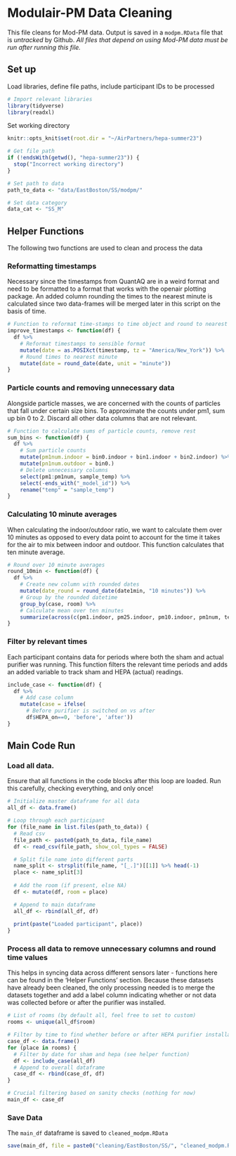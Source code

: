 # Modulair-PM Data Cleaning
This file cleans for Mod-PM data. Output is saved in a `modpm.RData` file that is *untracked* by Github. *All files that depend on using Mod-PM data must be run after running this file.*


## Set up
Load libraries, define file paths, include participant IDs to be processed
```r
# Import relevant libraries
library(tidyverse)
library(readxl)
```
Set working directory
```r
knitr::opts_knit$set(root.dir = "~/AirPartners/hepa-summer23")
```

```r
# Get file path
if (!endsWith(getwd(), "hepa-summer23")) {
  stop("Incorrect working directory")
}
```

```r
# Set path to data
path_to_data <- "data/EastBoston/SS/modpm/"

# Set data category
data_cat <- "SS_M"
```

## Helper Functions
The following two functions are used to clean and process the data

### Reformatting timestamps
Necessary since the timestamps from QuantAQ are in a weird format and need to be formatted to a format that works with the openair plotting package. An added column rounding the times to the nearest minute is calculated since two data-frames will be merged later in this script on the basis of time.

```r
# Function to reformat time-stamps to time object and round to nearest minute
improve_timestamps <- function(df) {
  df %>%
    # Reformat timestamps to sensible format
    mutate(date = as.POSIXct(timestamp, tz = "America/New_York")) %>%
    # Round times to nearest minute
    mutate(date = round_date(date, unit = "minute"))
}
```

### Particle counts and removing unnecessary data
Alongside particle masses, we are concerned with the counts of particles that fall under certain size bins. To approximate the counts under pm1, sum up bin 0 to 2. Discard all other data columns that are not relevant.
```r
# Function to calculate sums of particle counts, remove rest
sum_bins <- function(df) {
  df %>%
    # Sum particle counts
    mutate(pm1num.indoor = bin0.indoor + bin1.indoor + bin2.indoor) %>%
    mutate(pn1num.outdoor = bin0.)
    # Delete unnecessary columns
    select(pm1:pm1num, sample_temp) %>%
    select(-ends_with("_model_id")) %>%
    rename("temp" = "sample_temp")
}

```

### Calculating 10 minute averages
When calculating the indoor/outdoor ratio, we want to calculate them over 10 minutes as opposed to every data point to account for the time it takes for the air to mix between indoor and outdoor. This function calculates that ten minute average.
```r
# Round over 10 minute averages
round_10min <- function(df) {
  df %>%
    # Create new column with rounded dates
    mutate(date_round = round_date(date1min, "10 minutes")) %>%
    # Group by the rounded datetime
    group_by(case, room) %>%
    # Calculate mean over ten minutes
    summarize(across(c(pm1.indoor, pm25.indoor, pm10.indoor, pm1num, temp), mean), .groups = "drop")
}

```

### Filter by relevant times
Each participant contains data for periods where both the sham and actual purifier was running. This function filters the relevant time periods and adds an added variable to track sham and HEPA (actual) readings.
```r
include_case <- function(df) {
  df %>%
    # Add case column
    mutate(case = ifelse(
      # Before purifier is switched on vs after
      df$HEPA_on==0, 'before', 'after'))
}
```

## Main Code Run
### Load all data. 
Ensure that all functions in the code blocks after this loop are loaded. Run this carefully, checking everything, and only once!
```r
# Initialize master dataframe for all data
all_df <- data.frame()

# Loop through each participant
for (file_name in list.files(path_to_data)) {
  # Read csv
  file_path <- paste0(path_to_data, file_name)
  df <- read_csv(file_path, show_col_types = FALSE)

  # Split file name into different parts
  name_split <- strsplit(file_name, "[_.]")[[1]] %>% head(-1)
  place <- name_split[3]
  
  # Add the room (if present, else NA)
  df <- mutate(df, room = place)

  # Append to main dataframe
  all_df <- rbind(all_df, df)
  
  print(paste("Loaded participant", place))
}

```

### Process all data to remove unnecessary columns and round time values 
This helps in syncing data across different sensors later - functions here can be found in the 'Helper Functions' section. Because these datasets have already been cleaned, the only processing needed is to merge the datasets together and add a label column indicating whether or not data was collected before or after the purifier was installed.
```r
# List of rooms (by default all, feel free to set to custom)
rooms <- unique(all_df$room)

# Filter by time to find whether before or after HEPA purifier installation
case_df <- data.frame()
for (place in rooms) {
  # Filter by date for sham and hepa (see helper function)
  df <- include_case(all_df)
  # Append to overall dataframe
  case_df <- rbind(case_df, df)
}
```

```r
# Crucial filtering based on sanity checks (nothing for now)
main_df <- case_df
```


### Save Data
The `main_df` dataframe is saved to `cleaned_modpm.RData`
```r
save(main_df, file = paste0("cleaning/EastBoston/SS/", "cleaned_modpm.RData"))
```
